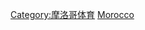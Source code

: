 {{Catnav|頁面分類|各種主題的頁面分類|按國家分類|各國體育|摩洛哥体育}}
{{Catnav|頁面分類|各種主題的頁面分類|按國家分類|各國體育|各國足球}}
{{Catnav|頁面分類|...|球類運動|足球|各國足球}}
{{Catnav|頁面分類|...|体育|各國體育|摩洛哥体育}}
{{Catnav|頁面分類|...|体育|各國體育|各國足球}}
{{Commons category|Association football in Morocco}}

[[Category:摩洛哥体育|Category:摩洛哥体育]]
[[Category:非洲各國足球|Morocco]]